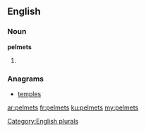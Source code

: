==English==

===Noun===
'''pelmets'''

# {{plural of|pelmet}}

===Anagrams===
* [[temples#English|temples]]

[[Category:English plurals]]

[[ar:pelmets]]
[[fr:pelmets]]
[[ku:pelmets]]
[[my:pelmets]]
